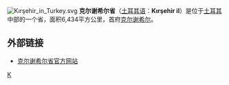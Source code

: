 [[File:Kırşehir_in_Turkey.svg|thumb]]
'''克尔谢希尔省'''（[[土耳其语|土耳其语]]：'''Kırşehir il'''）是位于[[土耳其|土耳其]]中部的一个省，面积6,434平方公里，首府[[克尔谢希尔|克尔谢希尔]]。 
 
== 外部链接 ==
*[http://www.kirsehir.gov.tr 克尔谢希尔省官方网站] {{Wayback|url=http://www.kirsehir.gov.tr/ |date=20201123223813 }}

{{WAsia-stub}}
{{Turkey}}

[[Category:土耳其行政區劃|K]]